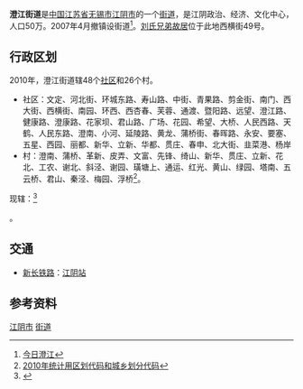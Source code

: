 {{中国乡级行政区<!---乡级行政区专用模板--->
|行政区全称 = 澄江街道
|景观照片文件名 = 
|景观照片描述 = 
|位置图文件名 = 
|位置图描述 = 
|汉语拼音 = 
|通用拼音 = 
|上级行政区 = [[江苏省|江苏省]][[无锡市|无锡市]][[江阴市|江阴市]]
|行政区类别 = 街道
|行政区划代码 = 320281001
|建置时间 = 2007年
|政府驻地 = 市人民东路259—261号
|地理坐标 = 
|行政区划 = 74
|村委会 = 26
|居委会 = 48
|总面积 = 124平方公里
|户籍人口 = 
|户籍人口年份 = 
|常住人口 = 
|常住人口年份 = 
|人口密度 = 
|GDP = 237亿元
|GDP年份 = 2009
|邮政编码 = 
|电话区号 = 510
|官方网站 = http://cj.jiangyin.gov.cn/cjjd/index.html
}}
'''澄江街道'''是[[中华人民共和国|中国]][[江苏省|江苏省]][[无锡市|无锡市]][[江阴市|江阴市]]的一个[[街道|街道]]，是江阴政治、经济、文化中心，人口50万。2007年4月撤镇设街道<ref>[http://cj.jiangyin.gov.cn/cjjd/sitePages/subPages/135054000165009.html 今日澄江]{{dead link|date=2018年3月 |bot=InternetArchiveBot |fix-attempted=yes }}</ref>。[[刘氏兄弟故居|刘氏兄弟故居]]位于此地西横街49号。

== 行政区划 ==
2010年，澄江街道辖48个[[社区|社区]]和26个村。

*社区：文定、河北街、环城东路、寿山路、中街、青果路、剪金街、南门、西大街、西横街、南园、环西、西杏春、芙蓉、通渡、暨阳路、远望、澄江路、健康路、澄康路、花家坝、君山路、广场、花园、希望、大桥、人民西路、天鹤、人民东路、澄南、小河、延陵路、黄龙、蒲桥街、春晖路、永安、要塞、五星、西园、丽都、新华、立新、华都、贯庄、春申、北大街、韭菜港、杨岸
*村：澄南、蒲桥、革新、皮弄、文富、先锋、绮山、新华、贯庄、立新、花北、工农、谢北、斜泾、谢园、璜塘上、通运、红光、黄山、绿园、塔南、五云桥、君山、秦泾、梅园、浮桥<ref>[http://www.stats.gov.cn/tjsj/tjbz/tjyqhdmhcxhfdm/2010/32/02/81/320281001.html 2010年统计用区划代码和城乡划分代码]</ref>。
现辖：<ref>{{PRC admin/ref sgc|32/02/81/001/000}}</ref>

{{PRC admin/children|32/02/81/001/000}}。

== 交通 ==
* {{rint|cn|rail}}[[新长铁路|新长铁路]]：[[江阴站|江阴站]]

==参考资料==
{{Reflist}}

{{江阴市行政区划}}

[[Category:无锡市街道|江阴市]]
[[Category:江阴市行政区划|街道]]